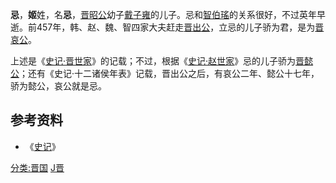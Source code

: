 '''忌'''，'''姬'''姓，名'''忌'''，[[晋昭公|晋昭公]]幼子[[戴子雍|戴子雍]]的儿子。忌和[[智伯瑤|智伯瑤]]的关系很好，不过英年早逝。前457年，韩、赵、魏、智四家大夫赶走[[晋出公|晋出公]]，立忌的儿子骄为君，是为[[晋哀公|晋哀公]]。

上述是《[[s:史记/卷039|史记·晋世家]]》的记载；不过，根据《[[s:史记/卷043|史记·赵世家]]》忌的儿子骄为[[晋懿公|晋懿公]]；还有《史记·十二诸侯年表》记载，晋出公之后，有哀公二年、懿公十七年，骄为懿公，哀公就是忌。

==参考资料==
*《[[史记|史记]]》

[[分类:晋国|分类:晋国]]
[[分类:春秋战国人物|J晋]]